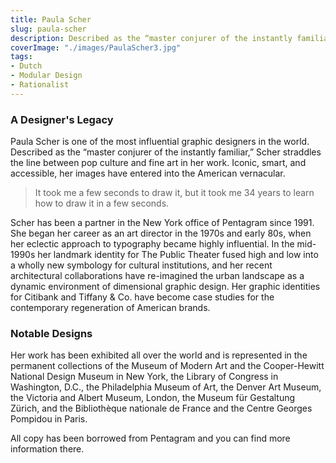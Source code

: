 ```yaml
---
title: Paula Scher
slug: paula-scher
description: Described as the “master conjurer of the instantly familiar,” Scher straddles the line between pop culture and fine art in her work.
coverImage: "./images/PaulaScher3.jpg"
tags:
- Dutch
- Modular Design
- Rationalist
---
```


### A Designer's Legacy

Paula Scher is one of the most influential graphic designers in the world. Described as the “master conjurer of the instantly familiar,” Scher straddles the line between pop culture and fine art in her work. Iconic, smart, and accessible, her images have entered into the American vernacular.

> It took me a few seconds to draw it, but it took me 34 years to learn how to draw it in a few seconds.

Scher has been a partner in the New York office of Pentagram since 1991. She began her career as an art director in the 1970s and early 80s, when her eclectic approach to typography became highly influential. In the mid-1990s her landmark identity for The Public Theater fused high and low into a wholly new symbology for cultural institutions, and her recent architectural collaborations have re-imagined the urban landscape as a dynamic environment of dimensional graphic design. Her graphic identities for Citibank and Tiffany & Co. have become case studies for the contemporary regeneration of American brands.

### Notable Designs

Her work has been exhibited all over the world and is represented in the permanent collections of the Museum of Modern Art and the Cooper-Hewitt National Design Museum in New York, the Library of Congress in Washington, D.C., the Philadelphia Museum of Art, the Denver Art Museum, the Victoria and Albert Museum, London, the Museum für Gestaltung Zürich, and the Bibliothèque nationale de France and the Centre Georges Pompidou in Paris.

All copy has been borrowed from Pentagram and you can find more information there.
